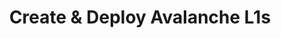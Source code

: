 ---
title: Create & Deploy Avalanche L1s
description: CLI commands for creating and deploying avalanche-l1s.
index: true
---